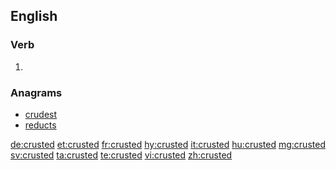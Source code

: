==English==

===Verb===
{{head|en|verb form}}

# {{en-past of|crust}}

===Anagrams===
* [[crudest#English|crudest]]
* [[reducts#English|reducts]]

[[de:crusted]]
[[et:crusted]]
[[fr:crusted]]
[[hy:crusted]]
[[it:crusted]]
[[hu:crusted]]
[[mg:crusted]]
[[sv:crusted]]
[[ta:crusted]]
[[te:crusted]]
[[vi:crusted]]
[[zh:crusted]]